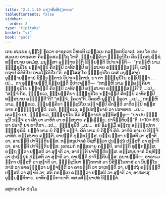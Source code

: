 ```yaml
---
title: "2.4.1.10 ນຈ຺ຈຄີຕສິກ຺ຂາປທ"
tableOfContents: false
sidebar:
  order: 2
type: "tipitaka"
basket: "vi"
book: "paci"
---
```



<DynamicBreadcrumb />

<Division number="833" book="paci">

<Paragraph number="2663" book="paci">
ເຕນ ສມເຍນ ພຸທ຺ໂຘ ຠຄວາ ຣາຊຄເຫ ວິຫຣຕິ ເວຬຸວເນ ກລນ຺ທກນິວາເປ. ເຕນ ໂຂ ປນ ສມເຍນ ຣາຊຄເຫ ຄິຣຄ຺ຄສມຊ຺ໂຊ ໂຫຕິ. ຉພ຺ພຄ຺ຄິຍາ ຠິກ຺ຂຸນິໂຍ ຄິຣຄ຺ຄສມຊ຺ຊໍ ທສ຺ສນາຍ ອຄມໍສຸ. ມນຸສ຺ສາ ອຸຊ຺ຌາຍນ຺ຕິ ຂິຍ຺ຍນ຺ຕິ ວິປາເຈນ຺ຕິ—  “ກຖຎ຺ຫິ ນາມ ຠິກ຺ຂຸນິໂຍ ນຈ຺ຈມ຺ປິ ຄີຕມ຺ປິ ວາທິຕມ຺ປິ ທສ຺ສນາຍ ຄຈ຺ຉິສ຺ສນ຺ຕິ, ເສຍ຺ຍຖາປິ ຄິຫິນິໂຍ ກາມໂຠຄິນິໂຍ”ຕິ.
</Paragraph>

<Paragraph number="2664" book="paci">
ອສ຺ໂສສຸໍ ໂຂ ຠິກ຺ຂຸນິໂຍ ເຕສໍ ມນຸສ຺ສານໍ ອຸຊ຺ຌາຍນ຺ຕານໍ ຂິຍ຺ຍນ຺ຕານໍ ວິປາເຈນ຺ຕານໍ. ຍາ ຕາ ຠິກ຺ຂຸນິໂຍ ອປ຺ປິຈ຺ຉາ …ເປ…  ຕາ ອຸຊ຺ຌາຍນ຺ຕິ ຂິຍ຺ຍນ຺ຕິ ວິປາເຈນ຺ຕິ—  “ກຖຎ຺ຫິ ນາມ ຉພ຺ພຄ຺ຄິຍາ ຠິກ຺ຂຸນິໂຍ ນຈ຺ຈມ຺ປິ ຄີຕມ຺ປິ ວາທິຕມ຺ປິ ທສ຺ສນາຍ ຄຈ຺ຉິສ຺ສນ຺ຕີ”ຕິ …ເປ…  “ສຈ຺ຈໍ ກິຣ, ຠິກ຺ຂເວ, ຉພ຺ພຄ຺ຄິຍາ ຠິກ຺ຂຸນິໂຍ ນຈ຺ຈມ຺ປິ ຄີຕມ຺ປິ ວາທິຕມ຺ປິ ທສ຺ສນາຍ ຄຈ຺ຉນ຺ຕີ”ຕິ? “ສຈ຺ຈໍ, ຠຄວາ”ຕິ. ວິຄຣຫິ ພຸທ຺ໂຘ ຠຄວາ …ເປ…  ກຖຎ຺ຫິ ນາມ, ຠິກ຺ຂເວ, ຉພ຺ພຄ຺ຄິຍາ ຠິກ຺ຂຸນິໂຍ ນຈ຺ຈມ຺ປິ ຄີຕມ຺ປິ ວາທິຕມ຺ປິ ທສ຺ສນາຍ ຄຈ຺ຉິສ຺ສນ຺ຕິ. ເນຕໍ, ຠິກ຺ຂເວ, ອປ຺ປສນ຺ນານໍ ວາ ປສາທາຍ …ເປ…  ເອວຎ຺ຈ ປນ, ຠິກ຺ຂເວ, ຠິກ຺ຂຸນິໂຍ ອິມໍ ສິກ຺ຂາປທໍ ອຸທ຺ທິສນ຺ຕຸ—
</Paragraph>

</Division>
<Division number="834" book="paci">

<Paragraph number="2665" book="paci">
<Emphasis>“ຍາ ປນ ຠິກ຺ຂຸນີ ນຈ຺ຈໍ ວາ ຄີຕໍ ວາ ວາທິຕໍ ວາ ທສ຺ສນາຍ ຄຈ຺ເຉຍ຺ຍ, ປາຈິຕ຺ຕິຍນ຺”</Emphasis>ຕິ. (*10*:<Emphasis>65</Emphasis>)
</Paragraph>

</Division>
<Division number="835" book="paci">

<Paragraph number="2666" book="paci">
<Emphasis>ຍາ ປນາ</Emphasis>ຕິ ຍາ ຍາທິສາ …ເປ…  <Emphasis>ຠິກ຺ຂຸນີ</Emphasis>ຕິ …ເປ…  ອຍໍ ອິມສ຺ມິໍ ອຕ຺ເຖ ອຘິປ຺ເປຕາ ຠິກ຺ຂຸນີຕິ.
</Paragraph>

<Paragraph number="2667" book="paci">
<Emphasis>ນຈ຺ຈໍ</Emphasis> ນາມ ຍໍ ກິຎ຺ຈິ ນຈ຺ຈໍ. <Emphasis>ຄີຕໍ</Emphasis> ນາມ ຍໍ ກິຎ຺ຈິ ຄີຕໍ. <Emphasis>ວາທິຕໍ</Emphasis> ນາມ ຍໍ ກິຎ຺ຈິ ວາທິຕໍ.
</Paragraph>

</Division>
<Division number="836" book="paci">

<Paragraph number="2668" book="paci">
ທສ຺ສນາຍ ຄຈ຺ຉຕິ, ອາປຕ຺ຕິ ທຸກ຺ກຏສ຺ສ. ຍຕ຺ຖ ຐິຕາ ປສ຺ສຕິ ວາ ສຸຓາຕິ ວາ, ອາປຕ຺ຕິ ປາຈິຕ຺ຕິຍສ຺ສ. ທສ຺ສນູປຈາຣໍ ວິຊຫິຕ຺ວາ ປຸນປ຺ປຸນໍ ປສ຺ສຕິ ວາ ສຸຓາຕິ ວາ, ອາປຕ຺ຕິ ປາຈິຕ຺ຕິຍສ຺ສ. ເອກເມກໍ ທສ຺ສນາຍ ຄຈ຺ຉຕິ, ອາປຕ຺ຕິ ທຸກ຺ກຏສ຺ສ. ຍຕ຺ຖ ຐິຕາ ປສ຺ສຕິ ວາ ສຸຓາຕິ ວາ, ອາປຕ຺ຕິ ປາຈິຕ຺ຕິຍສ຺ສ. ທສ຺ສນູປຈາຣໍ ວິຊຫິຕ຺ວາ ປຸນປ຺ປຸນໍ ປສ຺ສຕິ ວາ ສຸຓາຕິ ວາ, ອາປຕ຺ຕິ ປາຈິຕ຺ຕິຍສ຺ສ.
</Paragraph>

</Division>
<Division number="837" book="paci">

<Paragraph number="2669" book="paci">
ອນາປຕ຺ຕິ—  ອາຣາເມ ຐິຕາ ປສ຺ສຕິ ວາ ສຸຓາຕິ ວາ, ຠິກ຺ຂຸນິຍາ ຐິໂຕກາສໍ ວາ ນິສິນ຺ໂນກາສໍ ວາ ນິປນ຺ໂນກາສໍ ວາ ອາຄນ຺ຕ຺ວາ ນຈ຺ຈນ຺ຕິ ວາ ຄາຍນ຺ຕິ ວາ ວາເທນ຺ຕິ ວາ, ປຏິປຖໍ ຄຈ຺ຉນ຺ຕີ ປສ຺ສຕິ ວາ ສຸຓາຕິ ວາ, ສຕິ ກຣຓີເຍ ຄນ຺ຕ຺ວາ ປສ຺ສຕິ ວາ ສຸຓາຕິ ວາ, ອາປທາສຸ, ອຸມ຺ມຕ຺ຕິກາຍ, ອາທິກມ຺ມິກາຍາຕິ.

</Paragraph>
</Division>

<Paragraph number="2670" type="center" book="paci">
ທສມສິກ຺ຂາປທໍ ນິຏ຺ຐິຕໍ.

  
ລສຸຓວຄ຺ໂຄ ປຐໂມ.
</Paragraph>